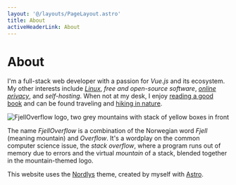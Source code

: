 ```yaml
---
layout: '@/layouts/PageLayout.astro'
title: About
activeHeaderLink: About
---
```


# About

I'm a full-stack web developer with a passion for _Vue.js_ and its ecosystem. My other interests include [_Linux_](/tags/linux), _free and open-source software_, [_online privacy_](/tags/privacy), and _self-hosting_. When not at my desk, I enjoy [reading a good book](/bookshelf) and can be found traveling and [hiking in nature](/photos).


<div>
  <Image src={Logo} class="w-1/3 md:w-1/6 mx-auto" alt="FjellOverflow logo, two grey mountains with stack of yellow boxes in front" loading="eager"/>
</div>

The name _FjellOverflow_ is a combination of the Norwegian word _Fjell_ (meaning mountain) and _Overflow_. It's a wordplay on the common computer science issue, the _stack overflow_, where a program runs out of memory due to errors and the virtual _mountain_ of a stack, blended together in the mountain-themed logo.

This website uses the [Nordlys](https://github.com/FjellOverflow/nordlys) theme, created by myself with [Astro](https://astro.build/).
